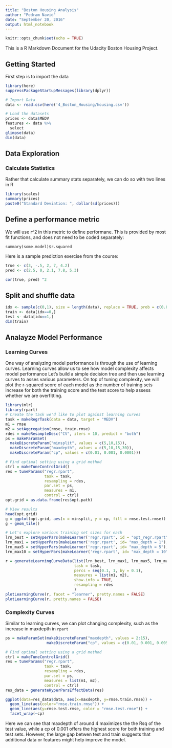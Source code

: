 ```yaml
---
title: "Boston Housing Analysis"
author: "Pedram Navid"
date: "September 20, 2016"
output: html_notebook
---
```


```r
knitr::opts_chunk$set(echo = TRUE)
```

This is a R Markdown Document for the Udacity Boston Housing Project.

## Getting Started

First step is to import the data

```r
library(here)
suppressPackageStartupMessages(library(dplyr))

# Import Data
data <- read.csv(here('4_Boston_Housing/housing.csv'))

# Load the datasets
prices <- data$MEDV
features <- data %>%
  select
glimpse(data)
dim(data)
```

## Data Exploration

### Calculate Statistics

Rather that calculate summary stats separately, we can do so with two lines in
R

```r
library(scales)
summary(prices) 
paste0("Standard Deviation: ", dollar(sd(prices)))
```

##  Define a performance metric

We will use r^2 in this metric to define performane. This is provided
by most fit functions, and does not need to be coded separately: 

`summary(some.model)$r.squared`

Here is a sample prediction exercise from the course:
```r
true <- c(3, -.5, 2, 7, 4.2)
pred <- c(2.5, 0, 2.1, 7.8, 5.3)

cor(true, pred) ^2
```


## Split and shuffle data

```r
idx <- sample(c(0,1), size = length(data), replace = TRUE, prob = c(0.8, 0.2))
train <- data[idx==0,]
test <- data[idx==1,]
dim(train)

```

## Analayze Model Performance

### Learning Curves
One way of analyzing model performance is through the use of learning curves. 
Learning curves allow us to see how model complexity affects model performance
Let's build a simple decision tree and then use learning curves to asses various 
parameters. On top of tuning complexity, we will plot the r-squared score
of each model as the number of training sets increase for both the training 
score and the test score to help assess whether we are overfitting. 

```r
library(mlr)
library(rpart)
# Create the task we'd like to plot against learning curves
task = makeRegrTask(data = data, target = "MEDV") 
m1 = rmse
m2 = setAggregation(rmse, train.rmse)
rdes = makeResampleDesc("CV", iters = 10, predict = "both")
ps = makeParamSet(
  makeDiscreteParam("minsplit", values = c(5,10,15)),
  makeDiscreteParam("maxdepth", values = c(5,10,15,30)),
  makeDiscreteParam("cp", values = c(0.01, 0.001, 0.0001)))

# Find optimal setting using a grid method
ctrl = makeTuneControlGrid()
res = tuneParams("regr.rpart", 
                 task = task, 
                 resampling = rdes, 
                 par.set = ps,
                 measures = m1,
                 control = ctrl)
opt.grid = as.data.frame(res$opt.path)
```

```r
# View results
head(opt.grid)
g = ggplot(opt.grid, aes(x = minsplit, y = cp, fill = rmse.test.rmse))
g + geom_tile()

# Let's explore various training set sizes for each 
lrn_best = setHyperPars(makeLearner('regr.rpart', id = "opt_regr.rpart"), par.vals = res$x)
lrn_max1 = setHyperPars(makeLearner('regr.rpart', id= "max_depth = 1"), par.vals = list(maxdepth = 1))
lrn_max5 = setHyperPars(makeLearner('regr.rpart', id= "max_depth = 5"), par.vals = list(maxdepth = 5))
lrn_max10 = setHyperPars(makeLearner('regr.rpart', id= "max_depth = 10"), par.vals = list(maxdepth = 10))

r = generateLearningCurveData(list(lrn_best, lrn_max1, lrn_max5, lrn_max10, 'regr.rpart'), 
                              task = task,
                              percs = seq(0.1, 1, by = 0.1),
                              measures = list(m1, m2),
                              show.info = TRUE,
                              resampling = rdes
                              )
plotLearningCurve(r, facet = "learner", pretty.names = FALSE)
plotLearningCurve(r, pretty.names = FALSE)
```

### Complexity Curves

Similar to learning curves, we can plot changing complexity, such as 
the increase in maxdepth in `rpart` 
```r
ps = makeParamSet(makeDiscreteParam("maxdepth", values = 2:15),
                  makeDiscreteParam("cp", values = c(0.01, 0.001, 0.005)))

# Find optimal setting using a grid method
ctrl = makeTuneControlGrid()
res = tuneParams("regr.rpart", 
                 task = task, 
                 resampling = rdes, 
                 par.set = ps,
                 measures = list(m1, m2),
                 control = ctrl)
res_data = generateHyperParsEffectData(res)

ggplot(data=res_data$data, aes(x=maxdepth, y=rmse.train.rmse)) + 
  geom_line(aes(color="rmse.train.rmse")) + 
  geom_line(aes(y=rmse.test.rmse, color = "rmse.test.rmse")) +
  facet_wrap(~cp)
```

Here we can see that maxdepth of around 4 maximizes the the Rsq of the test
value, while a cp of 0.001 offers the highest score for both training
and test sets. However, the large gap betwen test and train suggests 
that additional data or features might help improve the model. 
